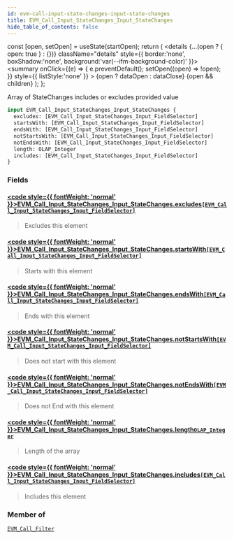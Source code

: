 ```yaml
---
id: evm-call-input-state-changes-input-state-changes
title: EVM_Call_Input_StateChanges_Input_StateChanges
hide_table_of_contents: false
---
```







  const [open, setOpen] = useState(startOpen);
  return (
    <details {...(open ? { open: true } : {})} className="details" style={{ border:'none', boxShadow:'none', background:'var(--ifm-background-color)' }}>
      <summary
        onClick={(e) => {
          e.preventDefault();
          setOpen((open) => !open);
        }}
        style={{ listStyle:'none' }}
      >
      {open ? dataOpen : dataClose}
      </summary>
      {open && children}
    </details>
  );
};




Array of StateChanges includes or excludes provided value


```graphql
input EVM_Call_Input_StateChanges_Input_StateChanges {
  excludes: [EVM_Call_Input_StateChanges_Input_FieldSelector]
  startsWith: [EVM_Call_Input_StateChanges_Input_FieldSelector]
  endsWith: [EVM_Call_Input_StateChanges_Input_FieldSelector]
  notStartsWith: [EVM_Call_Input_StateChanges_Input_FieldSelector]
  notEndsWith: [EVM_Call_Input_StateChanges_Input_FieldSelector]
  length: OLAP_Integer
  includes: [EVM_Call_Input_StateChanges_Input_FieldSelector]
}
```




### Fields

#### [<code style={{ fontWeight: 'normal' }}>EVM_Call_Input_StateChanges_Input_StateChanges.<b>excludes</b></code>](#)<Bullet />[`[EVM_Call_Input_StateChanges_Input_FieldSelector]`](/docs/graphql-reference/inputs/evm-call-input-state-changes-input-field-selector) <Badge class="secondary" text="list"/> <Badge class="secondary" text="input"/>
> Excludes this element
> 

#### [<code style={{ fontWeight: 'normal' }}>EVM_Call_Input_StateChanges_Input_StateChanges.<b>startsWith</b></code>](#)<Bullet />[`[EVM_Call_Input_StateChanges_Input_FieldSelector]`](/docs/graphql-reference/inputs/evm-call-input-state-changes-input-field-selector) <Badge class="secondary" text="list"/> <Badge class="secondary" text="input"/>
> Starts with this element
> 

#### [<code style={{ fontWeight: 'normal' }}>EVM_Call_Input_StateChanges_Input_StateChanges.<b>endsWith</b></code>](#)<Bullet />[`[EVM_Call_Input_StateChanges_Input_FieldSelector]`](/docs/graphql-reference/inputs/evm-call-input-state-changes-input-field-selector) <Badge class="secondary" text="list"/> <Badge class="secondary" text="input"/>
> Ends with this element
> 

#### [<code style={{ fontWeight: 'normal' }}>EVM_Call_Input_StateChanges_Input_StateChanges.<b>notStartsWith</b></code>](#)<Bullet />[`[EVM_Call_Input_StateChanges_Input_FieldSelector]`](/docs/graphql-reference/inputs/evm-call-input-state-changes-input-field-selector) <Badge class="secondary" text="list"/> <Badge class="secondary" text="input"/>
> Does not start with this element
> 

#### [<code style={{ fontWeight: 'normal' }}>EVM_Call_Input_StateChanges_Input_StateChanges.<b>notEndsWith</b></code>](#)<Bullet />[`[EVM_Call_Input_StateChanges_Input_FieldSelector]`](/docs/graphql-reference/inputs/evm-call-input-state-changes-input-field-selector) <Badge class="secondary" text="list"/> <Badge class="secondary" text="input"/>
> Does not End with this element
> 

#### [<code style={{ fontWeight: 'normal' }}>EVM_Call_Input_StateChanges_Input_StateChanges.<b>length</b></code>](#)<Bullet />[`OLAP_Integer`](/docs/graphql-reference/inputs/olap-integer) <Badge class="secondary" text="input"/>
> Length of the array
> 

#### [<code style={{ fontWeight: 'normal' }}>EVM_Call_Input_StateChanges_Input_StateChanges.<b>includes</b></code>](#)<Bullet />[`[EVM_Call_Input_StateChanges_Input_FieldSelector]`](/docs/graphql-reference/inputs/evm-call-input-state-changes-input-field-selector) <Badge class="secondary" text="list"/> <Badge class="secondary" text="input"/>
> Includes this element
> 



### Member of

[`EVM_Call_Filter`](/docs/graphql-reference/inputs/evm-call-filter)  <Badge class="secondary" text="input"/>


